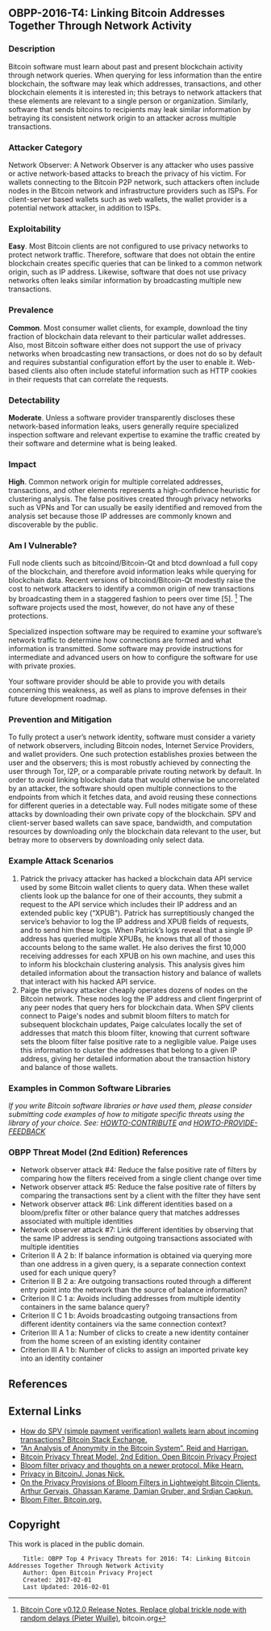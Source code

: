 == OBPP-2016-T4: Linking Bitcoin Addresses Together Through Network Activity ==

=== Description ===

Bitcoin software must learn about past and present blockchain activity through network queries. When querying for less information than the entire blockchain, the software may leak which addresses, transactions, and other blockchain elements it is interested in; this betrays to network attackers that these elements are relevant to a single person or organization. Similarly, software that sends bitcoins to recipients may leak similar information by betraying its consistent network origin to an attacker across multiple transactions.

=== Attacker Category ===

Network Observer: A Network Observer is any attacker who uses passive or active network-based attacks to breach the privacy of his victim. For wallets connecting to the Bitcoin P2P network, such attackers often include nodes in the Bitcoin network and infrastructure providers such as ISPs. For client-server based wallets such as web wallets, the wallet provider is a potential network attacker, in addition to ISPs.

=== Exploitability ===

'''Easy'''. Most Bitcoin clients are not configured to use privacy networks to protect network traffic. Therefore, software that does not obtain the entire blockchain creates specific queries that can be linked to a common network origin, such as IP address. Likewise, software that does not use privacy networks often leaks similar information by broadcasting multiple new transactions.

=== Prevalence ===

'''Common'''. Most consumer wallet clients, for example, download the tiny fraction of blockchain data relevant to their particular wallet addresses. Also, most Bitcoin software either does not support the use of privacy networks when broadcasting new transactions, or does not do so by default and requires substantial configuration effort by the user to enable it. Web-based clients also often include stateful information such as HTTP cookies in their requests that can correlate the requests.

=== Detectability ===

'''Moderate'''. Unless a software provider transparently discloses these network-based information leaks, users generally require specialized inspection software and relevant expertise to examine the traffic created by their software and determine what is being leaked.

=== Impact ===

'''High'''. Common network origin for multiple correlated addresses, transactions, and other elements represents a high-confidence heuristic for clustering analysis. The false positives created through privacy networks such as VPNs and Tor can usually be easily identified and removed from the analysis set because those IP addresses are commonly known and discoverable by the public.

=== Am I Vulnerable? ===

Full node clients such as bitcoind/Bitcoin-Qt and btcd download a full copy of the blockchain, and therefore avoid information leaks while querying for blockchain data. Recent versions of bitcoind/Bitcoin-Qt modestly raise the cost to network attackers to identify a common origin of new transactions by broadcasting them in a staggered fashion to peers over time [5]. <ref>[https://bitcoin.org/en/release/v0.12.0 Bitcoin Core v0.12.0 Release Notes, Replace global trickle node with random delays (Pieter Wuille)], bitcoin.org</ref> The software projects used the most, however, do not have any of these protections.

Specialized inspection software may be required to examine your software’s network traffic to determine how connections are formed and what information is transmitted. Some software may provide instructions for intermediate and advanced users on how to configure the software for use with private proxies.

Your software provider should be able to provide you with details concerning this weakness, as well as plans to improve defenses in their future development roadmap.

=== Prevention and Mitigation ===

To fully protect a user’s network identity, software must consider a variety of network observers, including Bitcoin nodes, Internet Service Providers, and wallet providers. One such protection establishes proxies between the user and the observers; this is most robustly achieved by connecting the user through Tor, I2P, or a comparable private routing network by default. In order to avoid linking blockchain data that would otherwise be uncorrelated by an attacker, the software should open multiple connections to the endpoints from which it fetches data, and avoid reusing these connections for different queries in a detectable way. Full nodes mitigate some of these attacks by downloading their own private copy of the blockchain. SPV and client-server based wallets can save space, bandwidth, and computation resources by downloading only the blockchain data relevant to the user, but betray more to observers by downloading only select data.

=== Example Attack Scenarios ===

# Patrick the privacy attacker has hacked a blockchain data API service used by some Bitcoin wallet clients to query data. When these wallet clients look up the balance for one of their accounts, they submit a request to the API service which includes their IP address and an extended public key (“XPUB”). Patrick has surreptitiously changed the service’s behavior to log the IP address and XPUB fields of requests, and to send him these logs. When Patrick’s logs reveal that a single IP address has queried multiple XPUBs, he knows that all of those accounts belong to the same wallet. He also derives the first 10,000 receiving addresses for each XPUB on his own machine, and uses this to inform his blockchain clustering analysis. This analysis gives him detailed information about the transaction history and balance of wallets that interact with his hacked API service.
# Paige the privacy attacker cheaply operates dozens of nodes on the Bitcoin network. These nodes log the IP address and client fingerprint of any peer nodes that query hers for blockchain data. When SPV clients connect to Paige's nodes and submit bloom filters to match for subsequent blockchain updates, Paige calculates locally the set of addresses that match this bloom filter, knowing that current software sets the bloom filter false positive rate to a negligible value. Paige uses this information to cluster the addresses that belong to a given IP address, giving her detailed information about the transaction history and balance of those wallets.

=== Examples in Common Software Libraries ===

''If you write Bitcoin software libraries or have used them, please consider submitting code examples of how to mitigate specific threats using the library of your choice. See: [https://github.com/OpenBitcoinPrivacyProject/top-threats/blob/master/HOWTO-CONTRIBUTE.md HOWTO-CONTRIBUTE] and [https://github.com/OpenBitcoinPrivacyProject/top-threats/blob/master/HOWTO-PROVIDE-FEEDBACK.md HOWTO-PROVIDE-FEEDBACK]''

=== OBPP Threat Model (2nd Edition) References ===

* Network observer attack #4: Reduce the false positive rate of filters by comparing how the filters received from a single client change over time
* Network observer attack #5: Reduce the false positive rate of filters by comparing the transactions sent by a client with the filter they have sent
* Network observer attack #6: Link different identities based on a bloom/prefix filter or other balance query that matches addresses associated with multiple identities
* Network observer attack #7: Link different identities by observing that the same IP address is sending outgoing transactions associated with multiple identities
* Criterion II A 2 b: If balance information is obtained via querying more than one address in a given query, is a separate connection context used for each unique query?
* Criterion II B 2 a: Are outgoing transactions routed through a different entry point into the network than the source of balance information?
* Criterion II C 1 a: Avoids including addresses from multiple identity containers in the same balance query?
* Criterion II C 1 b: Avoids broadcasting outgoing transactions from different identity containers via the same connection context?
* Criterion III A 1 a: Number of clicks to create a new identity container from the home screen of an existing identity container
* Criterion III A 1 b: Number of clicks to assign an imported private key into an identity container

== References ==

<references />

== External Links ==

* [http://bitcoin.stackexchange.com/questions/11054/how-do-spv-simple-payment-verification-wallets-learn-about-incoming-transactio#11721 How do SPV (simple payment verification) wallets learn about incoming transactions? Bitcoin Stack Exchange.]
* [https://arxiv.org/pdf/1107.4524v2.pdf “An Analysis of Anonymity in the Bitcoin System”. Reid and Harrigan.]
* [https://github.com/OpenBitcoinPrivacyProject/wallet-ratings/blob/master/report-02/ Bitcoin Privacy Threat Model, 2nd Edition. Open Bitcoin Privacy Project]
* [http://www.openbitcoinprivacyproject.org/2015/02/bloom-filter-privacy-and-thoughts-on-a-newer-protocol/  Bloom filter privacy and thoughts on a newer protocol. Mike Hearn.]
* [https://jonasnick.github.io/blog/2015/02/12/privacy-in-bitcoinj/ Privacy in BitcoinJ. Jonas Nick.]
* [https://www.researchgate.net/publication/283294138_On_the_Privacy_Provisions_of_Bloom_Filters_in_Lightweight_Bitcoin_Clients On the Privacy Provisions of Bloom Filters in Lightweight Bitcoin Clients. Arthur Gervais, Ghassan Karame, Damian Gruber, and Srdjan Capkun.]
* [https://bitcoin.org/en/glossary/bloom-filter Bloom Filter. Bitcoin.org.]

== Copyright ==

This work is placed in the public domain.

<pre>
    Title: OBPP Top 4 Privacy Threats for 2016: T4: Linking Bitcoin Addresses Together Through Network Activity
    Author: Open Bitcoin Privacy Project
    Created: 2017-02-01
    Last Updated: 2016-02-01
</pre>
